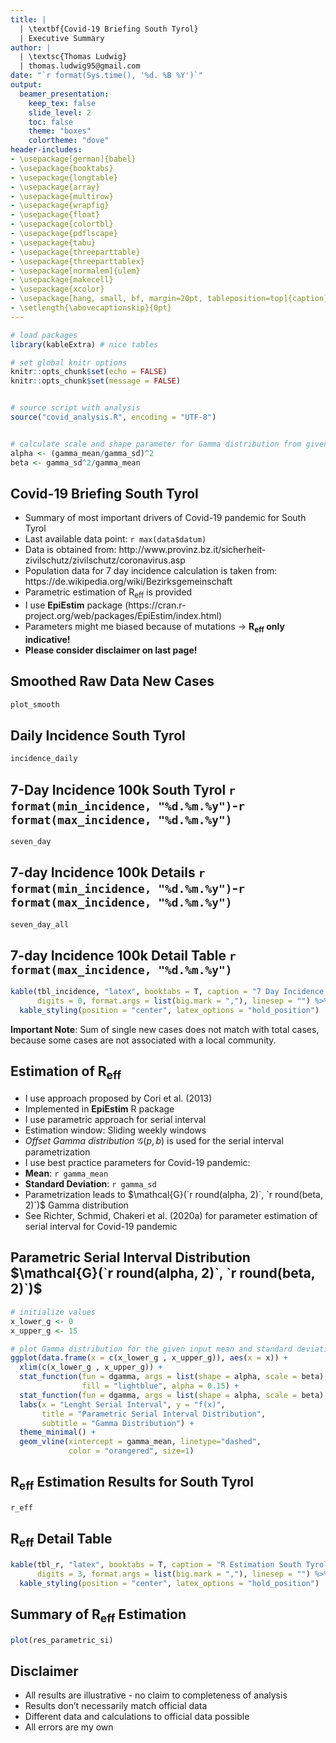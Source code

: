```yaml
---
title: |
  | \textbf{Covid-19 Briefing South Tyrol}
  | Executive Summary
author: | 
  | \textsc{Thomas Ludwig}
  | thomas.ludwig95@gmail.com
date: "`r format(Sys.time(), '%d. %B %Y')`"
output: 
  beamer_presentation:
    keep_tex: false
    slide_level: 2
    toc: false
    theme: "boxes"
    colortheme: "dove"
header-includes:
- \usepackage[german]{babel}
- \usepackage{booktabs}
- \usepackage{longtable}
- \usepackage{array}
- \usepackage{multirow}
- \usepackage{wrapfig}
- \usepackage{float}
- \usepackage{colortbl}
- \usepackage{pdflscape}
- \usepackage{tabu}
- \usepackage{threeparttable}
- \usepackage{threeparttablex}
- \usepackage[normalem]{ulem}
- \usepackage{makecell}
- \usepackage{xcolor}
- \usepackage[hang, small, bf, margin=20pt, tableposition=top]{caption}
- \setlength{\abovecaptionskip}{0pt}
---
```


```r

# load packages
library(kableExtra) # nice tables

# set global knitr options
knitr::opts_chunk$set(echo = FALSE)
knitr::opts_chunk$set(message = FALSE)


# source script with analysis
source("covid_analysis.R", encoding = "UTF-8")


# calculate scale and shape parameter for Gamma distribution from given mean and sd
alpha <- (gamma_mean/gamma_sd)^2
beta <- gamma_sd^2/gamma_mean

```

## Covid-19 Briefing South Tyrol

- Summary of most important drivers of Covid-19 pandemic for South Tyrol
- Last available data point: `r max(data$datum)`
- Data is obtained from: http://www.provinz.bz.it/sicherheit-zivilschutz/zivilschutz/coronavirus.asp
- Population data for 7 day incidence calculation is taken from: https://de.wikipedia.org/wiki/Bezirksgemeinschaft
- Parametric estimation of $\text{R}_\text{eff}$ is provided
- I use **EpiEstim** package (https://cran.r-project.org/web/packages/EpiEstim/index.html)
- Parameters might me biased because of mutations $\rightarrow$ **$\text{R}_\text{eff}$ only indicative!**
- **Please consider disclaimer on last page!**


## Smoothed Raw Data New Cases

```r

plot_smooth

```

## Daily Incidence South Tyrol

```r

incidence_daily

```


## 7-Day Incidence 100k South Tyrol `r format(min_incidence, "%d.%m.%y")`-`r format(max_incidence, "%d.%m.%y")`

```r

seven_day

```

## 7-day Incidence  100k Details `r format(min_incidence, "%d.%m.%y")`-`r format(max_incidence, "%d.%m.%y")`

```r

seven_day_all

```

## 7-day Incidence  100k Detail Table `r format(max_incidence, "%d.%m.%y")`

```r

kable(tbl_incidence, "latex", booktabs = T, caption = "7 Day Incidence South Tyrol",
      digits = 0, format.args = list(big.mark = ","), linesep = "") %>%
  kable_styling(position = "center", latex_options = "hold_position")

```

**Important Note**: Sum of single new cases does not match with total cases, because some cases are not 
associated with a local community.

## Estimation of $\text{R}_\text{eff}$

- I use approach proposed by Cori et al. (2013)
- Implemented in **EpiEstim** R package
- I use parametric approach for serial interval
- Estimation window: Sliding weekly windows
- *Offset Gamma distribution* $\mathcal{G}(p,\, b)$ is used for the serial interval parametrization
- I use best practice parameters for Covid-19 pandemic:
- **Mean**: `r gamma_mean`
- **Standard Deviation**: `r gamma_sd`
- Parametrization leads to $\mathcal{G}(`r round(alpha, 2)`, `r round(beta, 2)`)$ Gamma distribution
- See Richter, Schmid, Chakeri et al. (2020a) for parameter estimation of serial interval for Covid-19 pandemic

## Parametric Serial Interval Distribution $\mathcal{G}(`r round(alpha, 2)`, `r round(beta, 2)`)$

```r

# initialize values
x_lower_g <- 0
x_upper_g <- 15

# plot Gamma distribution for the given input mean and standard deviation parameters
ggplot(data.frame(x = c(x_lower_g , x_upper_g)), aes(x = x)) + 
  xlim(c(x_lower_g , x_upper_g)) + 
  stat_function(fun = dgamma, args = list(shape = alpha, scale = beta), geom = "area", 
                fill = "lightblue", alpha = 0.15) + 
  stat_function(fun = dgamma, args = list(shape = alpha, scale = beta), size = 1) + 
  labs(x = "Lenght Serial Interval", y = "f(x)", 
       title = "Parametric Serial Interval Distribution",
       subtitle = "Gamma Distribution") +
  theme_minimal() +
  geom_vline(xintercept = gamma_mean, linetype="dashed", 
             color = "orangered", size=1)

```

## $\text{R}_\text{eff}$ Estimation Results for South Tyrol

```r

r_eff

```


## $\text{R}_\text{eff}$ Detail Table

```r

kable(tbl_r, "latex", booktabs = T, caption = "R Estimation South Tyrol",
      digits = 3, format.args = list(big.mark = ","), linesep = "") %>%
  kable_styling(position = "center", latex_options = "hold_position")

```


## Summary of $\text{R}_\text{eff}$ Estimation

```r

plot(res_parametric_si)

```


## Disclaimer

- All results are illustrative - no claim to completeness of analysis
- Results don't necessarily match official data
- Different data and calculations to official data possible
- All errors are my own

